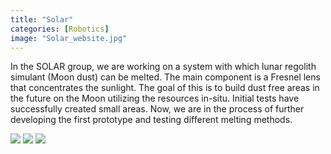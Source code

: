 ---
title: "Solar"
categories: [Robotics]
image: "Solar_website.jpg"
---


In the SOLAR group, we are working on a system with which lunar regolith simulant (Moon dust) can be melted. The main component is a Fresnel lens that concentrates the sunlight. 
The goal of this is to build dust free areas in the future on the Moon utilizing the resources in-situ.
Initial tests have successfully created small areas. Now, we are in the process of further developing the first prototype and testing different melting methods.


<div class="slideshow">
  <!-- put all images here that should be available in the slideshow -->
  <img class="slideshow-img" src="Solar_website.jpg" >
  <img class="slideshow-img" src="Solar_website_2.jpg" >
  <img class="slideshow-img" src="Solar_website_3.jpg" >
</div>
<br/>